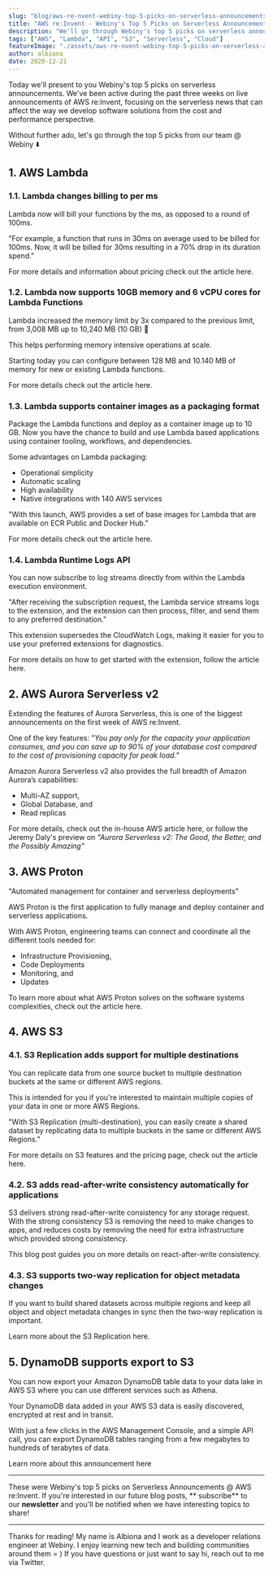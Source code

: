 ```yaml
---
slug: "blog/aws-re-nvent-webiny-top-5-picks-on-serverless-announcements"
title: "AWS re:Invent - Webiny's Top 5 Picks on Serverless Announcements"
description: "We'll go through Webiny's top 5 picks on serverless announcements @ AWS re:Invent!"
tags: ["AWS", "Lambda", "API", "S3", "Serverless", "Cloud"]
featureImage: "./assets/aws-re-nvent-webiny-top-5-picks-on-serverless-announcements/image.png"
author: albiona
date: 2020-12-21
---
```


Today we'll present to you Webiny's top 5 picks on serverless announcements. We've been active during the past three weeks on live announcements of AWS re:Invent, focusing on the serverless news that can affect the way we develop software solutions from the cost and performance perspective.

Without further ado, let's go through the top 5 picks from our team @ Webiny ⬇️

## 1. AWS Lambda

### 1.1. Lambda changes billing to per ms

Lambda now will bill your functions by the ms, as opposed to a round of 100ms.

"For example, a function that runs in 30ms on average used to be billed for 100ms. Now, it will be billed for 30ms resulting in a 70% drop in its duration spend."

For more details and information about pricing check out the article <ExternalLink href="https://aws.amazon.com/about-aws/whats-new/2020/12/aws-lambda-changes-duration-billing-granularity-from-100ms-to-1ms/">here</ExternalLink>.

### 1.2. Lambda now supports 10GB memory and 6 vCPU cores for Lambda Functions

Lambda increased the memory limit by 3x compared to the previous limit, from 3,008 MB up to 10,240 MB (10 GB) 🚀

This helps performing memory intensive operations at scale.

Starting today you can configure between 128 MB and 10.140 MB of memory for new or existing Lambda functions.

For more details check out the article <ExternalLink href="https://aws.amazon.com/about-aws/whats-new/2020/12/aws-lambda-supports-10gb-memory-6-vcpu-cores-lambda-functions/">here</ExternalLink>.

### 1.3. Lambda supports container images as a packaging format

Package the Lambda functions and deploy as a container image up to 10 GB. Now you have the chance to build and use Lambda based applications using container tooling, workflows, and dependencies.

Some advantages on Lambda packaging:

- Operational simplicity
- Automatic scaling
- High availability
- Native integrations with 140 AWS services

"With this launch, AWS provides a set of base images for Lambda that are available on ECR Public and Docker Hub."

For more details check out the article <ExternalLink href="https://aws.amazon.com/about-aws/whats-new/2020/12/aws-lambda-now-supports-container-images-as-a-packaging-format/">here</ExternalLink>.

### 1.4. Lambda Runtime Logs API

You can now subscribe to log streams directly from within the Lambda execution environment.

"After receiving the subscription request, the Lambda service streams logs to the extension, and the extension can then process, filter, and send them to any preferred destination."

This extension supersedes the CloudWatch Logs, making it easier for you to use your preferred extensions for diagnostics.

For more details on how to get started with the extension, follow the article <ExternalLink href="https://aws.amazon.com/blogs/compute/using-aws-lambda-extensions-to-send-logs-to-custom-destinations/">here</ExternalLink>.

## 2. AWS Aurora Serverless v2

Extending the features of Aurora Serverless, this is one of the biggest announcements on the first week of AWS re:Invent.

One of the key features: "_You pay only for the capacity your application consumes, and you can save up to 90% of your database cost compared to the cost of provisioning capacity for peak load."_

Amazon Aurora Serverless v2 also provides the full breadth of Amazon Aurora’s capabilities:

- Multi-AZ support,
- Global Database, and
- Read replicas

For more details, check out the in-house AWS article <ExternalLink href="https://aws.amazon.com/about-aws/whats-new/2020/12/introducing-the-next-version-of-amazon-aurora-serverless-in-preview/">here</ExternalLink>,
or follow the <ExternalLink href="https://www.jeremydaly.com/">Jeremy Daly</ExternalLink>'s preview on _<ExternalLink href="https://www.jeremydaly.com/aurora-serverless-v2-preview/">"Aurora Serverless v2: The Good, the Better, and the Possibly Amazing"</ExternalLink>_

## 3. AWS Proton

"Automated management for container and serverless deployments"

AWS Proton is the first application to fully manage and deploy container and serverless applications.

With AWS Proton, engineering teams can connect and coordinate all the different tools needed for:

- Infrastructure Provisioning,
- Code Deployments
- Monitoring, and
- Updates

To learn more about what AWS Proton solves on the software systems complexities, check out the article <ExternalLink href="https://aws.amazon.com/proton/">here</ExternalLink>.

## 4. AWS S3

### 4.1. S3 Replication adds support for multiple destinations

You can replicate data from one source bucket to multiple destination buckets at the same or different AWS regions.

This is intended for you if you're interested to maintain multiple copies of your data in one or more AWS Regions.

"With S3 Replication (multi-destination), you can easily create a shared dataset by replicating data to multiple buckets in the same or different AWS Regions."

For more details on S3 features and the pricing page, check out the article <ExternalLink href="https://aws.amazon.com/s3/pricing/">here</ExternalLink>.

### 4.2. S3 adds read-after-write consistency automatically for applications

S3 delivers strong read-after-write consistency for any storage request. With the strong consistency S3 is removing the need to make changes to apps, and reduces costs by removing the need for extra infrastructure which provided strong consistency.

This <ExternalLink href="https://aws.amazon.com/blogs/aws/amazon-s3-update-strong-read-after-write-consistency/">blog post</ExternalLink> guides you on more details on react-after-write consistency.

### 4.3. S3 supports two-way replication for object metadata changes

If you want to build shared datasets across multiple regions and keep all object and object metadata changes in sync then the two-way replication is important.

Learn more about the S3 Replication <ExternalLink href="https://aws.amazon.com/s3/features/replication/">here</ExternalLink>.

## 5. DynamoDB supports export to S3

You can now export your Amazon DynamoDB table data to your data lake in AWS S3 where you can use different services such as Athena.

Your DynamoDB data added in your AWS S3 data is easily discovered, encrypted at rest and in transit.

With just a few clicks in the AWS Management Console, and a simple API call, you can export DynamoDB tables ranging from a few megabytes to hundreds of terabytes of data.

Learn more about this announcement <ExternalLink href="https://aws.amazon.com/about-aws/whats-new/2020/11/now-you-can-export-your-amazon-dynamodb-table-data-to-your-data-lake-in-amazon-s3-to-perform-analytics-at-any-scale/">here</ExternalLink>

---

These were Webiny's top 5 picks on Serverless Announcements @ AWS re:Invent. If you're interested in our future blog posts, ** <ExternalLink href="https://landing.mailerlite.com/webforms/landing/g9f1i1">subscribe</ExternalLink>** to our **newsletter** and you'll be notified when we have interesting topics to share!

---

Thanks for reading! My name is <ExternalLink href="https://twitter.com/albionaitoh">Albiona</ExternalLink> and I work as a developer relations engineer at <ExternalLink href="https://www.webiny.com/">Webiny</ExternalLink>. I enjoy learning new tech and building communities around them = ) If you have questions or just want to say hi, reach out to me via <ExternalLink href="https://twitter.com/albionaitoh">Twitter</ExternalLink>.
